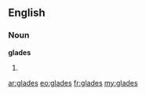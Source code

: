 {{also|Glades}}
==English==

===Noun===
{{wikipedia|dab=glades}}
'''glades'''

# {{plural of|[[glade]]}}

[[ar:glades]]
[[eo:glades]]
[[fr:glades]]
[[my:glades]]